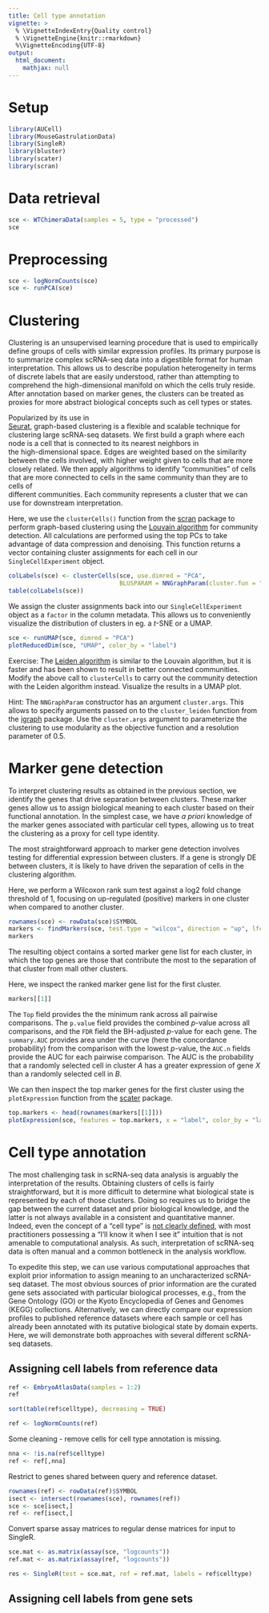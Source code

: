 ```yaml
---
title: Cell type annotation
vignette: >
  % \VignetteIndexEntry{Quality control}
  % \VignetteEngine{knitr::rmarkdown}
  %\VignetteEncoding{UTF-8}
output:
  html_document:
    mathjax: null   
---
```


# Setup

```r
library(AUCell)
library(MouseGastrulationData)
library(SingleR)
library(bluster)
library(scater)
library(scran)
```

# Data retrieval

```r
sce <- WTChimeraData(samples = 5, type = "processed")
sce
```

# Preprocessing

```r
sce <- logNormCounts(sce)
sce <- runPCA(sce)
```

# Clustering

Clustering is an unsupervised learning procedure that is used to empirically 
define groups of cells with similar expression profiles. 
Its primary purpose is to summarize complex scRNA-seq data into a digestible 
format for human interpretation. 
This allows us to describe population heterogeneity in terms of discrete labels 
that are easily understood, rather than attempting to comprehend the 
high-dimensional manifold on which the cells truly reside. After annotation 
based on marker genes, the clusters can be treated as proxies for more abstract 
biological concepts such as cell types or states.

Popularized by its use in  
[Seurat](https://cran.r-project.org/web/packages/Seurat/index.html), 
graph-based clustering is a flexible and 
scalable technique for clustering large scRNA-seq datasets. We first build a 
graph where each node is a cell that is connected to its nearest neighbors in  
the high-dimensional space. Edges are weighted based on the similarity between 
the cells involved, with higher weight given to cells that are more closely 
related. We then apply algorithms to identify "communities" of cells that are 
more connected to cells in the same community than they are to cells of  
different communities. Each community represents a cluster that we can use for 
downstream interpretation.

Here, we use the `clusterCells()` function from the 
[scran](https://bioconductor.org/packages/scran) package to perform graph-based
clustering using the 
[Louvain algorithm](https://doi.org/10.1088/1742-5468/2008/10/P10008)
for community detection. All calculations are performed using the top PCs to 
take advantage of data compression and denoising. This function returns a vector
containing cluster assignments for each cell in our `SingleCellExperiment` object.

```r
colLabels(sce) <- clusterCells(sce, use.dimred = "PCA",
                               BLUSPARAM = NNGraphParam(cluster.fun = "louvain"))
table(colLabels(sce))
```

We assign the cluster assignments back into our `SingleCellExperiment` object as
a `factor` in the column metadata. This allows us to conveniently visualize the
distribution of clusters in eg. a *t*-SNE or a UMAP.

```r
sce <- runUMAP(sce, dimred = "PCA")
plotReducedDim(sce, "UMAP", color_by = "label")
```

Exercise: The [Leiden algorithm](https://www.nature.com/articles/s41598-019-41695-z)
is similar to the Louvain algorithm, but it is faster and has been shown to result
in better connected communities. Modify the above call to `clusterCells` to
carry out the community detection with the Leiden algorithm instead. Visualize
the results in a UMAP plot.

Hint: The `NNGraphParam` constructor has an argument `cluster.args`. This allows
to specify arguments passed on to the `cluster_leiden` function from the 
[igraph](https://cran.r-project.org/web/packages/igraph/index.html) package.
Use the `cluster.args` argument to parameterize the clustering to use modularity
as the objective function and a resolution parameter of 0.5.

# Marker gene detection

To interpret clustering results as obtained in the previous section, we identify
the genes that drive separation between clusters. These marker genes allow us to 
assign biological meaning to each cluster based on their functional annotation. 
In the simplest case, we have *a priori* knowledge of the marker genes associated 
with particular cell types, allowing us to treat the clustering as a proxy for 
cell type identity.
 
The most straightforward approach to marker gene detection involves testing for 
differential expression between clusters. If a gene is strongly DE between 
clusters, it is likely to have driven the separation of cells in the clustering 
algorithm.

Here, we perform a Wilcoxon rank sum test against a log2 fold change threshold
of 1, focusing on up-regulated (positive) markers in one cluster when compared
to another cluster. 

```r
rownames(sce) <- rowData(sce)$SYMBOL
markers <- findMarkers(sce, test.type = "wilcox", direction = "up", lfc = 1)
markers
```

The resulting object contains a sorted marker gene list for each cluster,
in which the top genes are those that contribute the most to the separation of
that cluster from mall other clusters. 

Here, we inspect the ranked marker gene list for the first cluster.

```r
markers[[1]]
```

The `Top` field provides the the minimum rank across all pairwise comparisons.
The `p.value` field provides the combined *p*-value across all comparisons, and 
the `FDR` field the BH-adjusted *p*-value for each gene.
The `summary.AUC` provides area under the curve (here the concordance probability)
from the comparison with the lowest *p*-value, the `AUC.n` fields provide the
AUC for each pairwise comparison. The AUC is the probability that a randomly
selected cell in cluster *A* has a greater expression of gene *X* than a randomly
selected cell in *B*.

We can then inspect the top marker genes for the first cluster using the 
`plotExpression` function from the 
[scater](https://bioconductor.org/packages/scater) package.

```r
top.markers <- head(rownames(markers[[1]]))
plotExpression(sce, features = top.markers, x = "label", color_by = "label")
```

# Cell type annotation

The most challenging task in scRNA-seq data analysis is arguably the interpretation of the results.
Obtaining clusters of cells is fairly straightforward, but it is more difficult to determine what biological state is represented by each of those clusters. 
Doing so requires us to bridge the gap between the current dataset and prior biological knowledge, and the latter is not always available in a consistent and quantitative manner.
Indeed, even the concept of a "cell type" is [not clearly defined](https://doi.org/10.1016/j.cels.2017.03.006), with most practitioners possessing a "I'll know it when I see it" intuition that is not amenable to computational analysis.
As such, interpretation of scRNA-seq data is often manual and a common bottleneck in the analysis workflow.

To expedite this step, we can use various computational approaches that exploit prior information to assign meaning to an uncharacterized scRNA-seq dataset.
The most obvious sources of prior information are the curated gene sets associated with particular biological processes, e.g., from the Gene Ontology (GO) or the Kyoto Encyclopedia of Genes and Genomes (KEGG) collections.
Alternatively, we can directly compare our expression profiles to published reference datasets where each sample or cell has already been annotated with its putative biological state by domain experts.
Here, we will demonstrate both approaches with several different scRNA-seq datasets.

## Assigning cell labels from reference data

```r
ref <- EmbryoAtlasData(samples = 1:2)
ref
```

```r
sort(table(ref$celltype), decreasing = TRUE)
```

```r
ref <- logNormCounts(ref)
```

Some cleaning - remove cells for cell type annotation is missing.

```r
nna <- !is.na(ref$celltype)
ref <- ref[,nna]
```

Restrict to genes shared between query and reference dataset.

```r
rownames(ref) <- rowData(ref)$SYMBOL
isect <- intersect(rownames(sce), rownames(ref))
sce <- sce[isect,]
ref <- ref[isect,]
```

Convert sparse assay matrices to regular dense matrices for input to SingleR. 

```r
sce.mat <- as.matrix(assay(sce, "logcounts"))
ref.mat <- as.matrix(assay(ref, "logcounts"))
```

```r
res <- SingleR(test = sce.mat, ref = ref.mat, labels = ref$celltype)
```

## Assigning cell labels from gene sets
